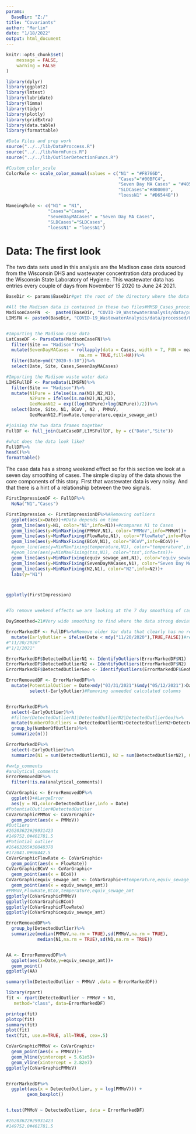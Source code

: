 ```yaml
---
params:
  BaseDir: "Z:/"
title: "Covariants"
author: "Marlin"
date: "1/18/2022"
output: html_document
---
```

```r
knitr::opts_chunk$set(
	message = FALSE,
	warning = FALSE
)
```


```r
library(dplyr)
library(ggplot2)
library(lmtest)
library(lubridate)
library(limma)
library(tidyr)
library(plotly)
library(gridExtra)
library(data.table)
library(formattable)

#Data Files and prep work
source("../../lib/DataProccess.R")
source("../../lib/NormFuncs.R")
source("../../lib/OutlierDetectionFuncs.R")
```

```r


#Custom_color_scale
ColorRule <- scale_color_manual(values = c("N1" = "#F8766D",
                                           "Cases"="#00BFC4",
                                           "Seven Day MA Cases" = "#4057A2",
                                           "SLDCases"="#800080",
                                           "loessN1" = "#D6544B"))

NameingRule <- c("N1" = "N1",
                "Cases"="Cases",
                "SevenDayMACases" = "Seven Day MA Cases",
                "SLDCases"="SLDCases",
                "loessN1" = "loessN1")
```

# Data: The first look

The two data sets used in this analysis are the Madison case data sourced from the Wisconsin DHS and wastewater  concentration data produced by the Wisconsin State Laboratory of Hygiene. This wastewater data has entries every couple of days from November 15 2020 to June 24 2021.

```r
BaseDir <- params$BaseDir#get the root of the directory where the data is stored

#All the Madison data is contained in these two files#MMSD_Cases_processed
MadisonCaseFN  <-  paste0(BaseDir, "COVID-19_WastewaterAnalysis/data/processed/MMSD_Cases_2022_01_12_processed.csv")
LIMSFN <- paste0(BaseDir, "COVID-19_WastewaterAnalysis/data/processed/LIMSWasteData_01-25-21_01-05-22.csv")


#Importing the Madison case data
LatCaseDF <- ParseData(MadisonCaseFN)%>% 
  filter(Site == "Madison")%>%
  mutate(SevenDayMACases = rollapply(data = Cases, width = 7, FUN = mean, 
                            na.rm = TRUE,fill=NA))%>%
  filter(Date>ymd("2020-9-10"))%>%
  select(Date, Site, Cases,SevenDayMACases)

#Importing the Madison waste water data
LIMSFullDF <- ParseData(LIMSFN)%>%
  filter(Site == "Madison")%>%
  mutate(N1Pure = ifelse(is.na(N1),N2,N1),
         N2Pure = ifelse(is.na(N2),N1,N2),
         GeoMeanN12 = exp((log(N1Pure)+log(N2Pure))/2))%>%
  select(Date, Site, N1, BCoV , N2 , PMMoV,
         GeoMeanN12,FlowRate,temperature,equiv_sewage_amt)

#joining the two data frames together
FullDF <- full_join(LatCaseDF,LIMSFullDF, by = c("Date","Site"))

#what does the data look like? 
FullDF%>%
head()%>%
formattable()

```

The case data has a strong weekend effect so for this section we look at a seven day smoothing of cases. The simple display of the data shows the core components of this story. First that wastewater data is very noisy. And that there is a hint of a relationship between the two signals.

```r
FirstImpressionDF <- FullDF%>%
  NoNa("N1","Cases")

FirstImpression <- FirstImpressionDF%>%#Removing outliers
  ggplot(aes(x=Date))+#Data depends on time
  geom_line(aes(y=N1, color="N1",info=N1))+#compares N1 to Cases
  geom_line(aes(y=MinMaxFixing(PMMoV,N1), color="PMMoV",info=PMMoV))+
  geom_line(aes(y=MinMaxFixing(FlowRate,N1), color="FlowRate",info=FlowRate))+
  geom_line(aes(y=MinMaxFixing(BCoV,N1), color="BCoV",info=BCoV))+
  #geom_line(aes(y=MinMaxFixing(temperature,N1), color="temperature",info=temperature))+
  #geom_line(aes(y=MinMaxFixing(tss,N1), color="tss",info=tss))+
  geom_line(aes(y=MinMaxFixing(equiv_sewage_amt,N1), color="equiv_sewage_amt",info=equiv_sewage_amt))+
  geom_line(aes(y=MinMaxFixing(SevenDayMACases,N1), color="Seven Day MA Cases",info=Cases))+
  geom_line(aes(y=MinMaxFixing(N2,N1), color="N2",info=N2))+
  labs(y="N1")



ggplotly(FirstImpression)


#To remove weekend effects we are looking at the 7 day smoothing of cases.
```



```r
DaySmoothed=21#Very wide smoothing to find where the data strong deviate from trend

ErrorMarkedDF <- FullDF%>%#Remove older Var data that clearly has no relationship to Cases
  mutate(EarlyOutlier = ifelse(Date < mdy("11/20/2020"),TRUE,FALSE))#replace old. 
#"11/20/2020"
#"1/1/2021"

ErrorMarkedDF$DetectedOutlierN1 <- IdentifyOutliers(ErrorMarkedDF$N1)
ErrorMarkedDF$DetectedOutlierN2 <- IdentifyOutliers(ErrorMarkedDF$N2)  
ErrorMarkedDF$DetectedOutlierGeo <- IdentifyOutliers(ErrorMarkedDF$GeoMeanN12)

ErrorRemovedDF <- ErrorMarkedDF%>%
  mutate(PotentialOutlier = Date>mdy("03/31/2021")&mdy("05/12/2021")>Date)%>%
         select(-EarlyOutlier)#Removing unneeded calculated columns


ErrorMarkedDF%>%
  select(-EarlyOutlier)%>%
  #filter(DetectedOutlierN1|DetectedOutlierN2|DetectedOutlierGeo)%>%
  mutate(NumberOfOutliers = DetectedOutlierN1+DetectedOutlierN2+DetectedOutlierGeo)%>%
  group_by(NumberOfOutliers)%>%
  summarize(n())

ErrorMarkedDF%>%
  select(-EarlyOutlier)%>%
  summarize(N1 = sum(DetectedOutlierN1), N2 = sum(DetectedOutlierN2), Geo = sum(DetectedOutlierGeo), N12 =sum(DetectedOutlierN1*DetectedOutlierN2), N1Geo =sum(DetectedOutlierN1*DetectedOutlierGeo), N2Geo =sum(DetectedOutlierN2*DetectedOutlierGeo), AllVars =sum(DetectedOutlierN1*DetectedOutlierN2*DetectedOutlierGeo))
```

```r
#wwtp_comments
#analytical_comments
ErrorRemovedDF%>%
  filter(!is.na(analytical_comments))
```




```r

CoVarGraphic <- ErrorRemovedDF%>%
  ggplot()+#LargeError
  aes(y = N1,color=DetectedOutlier,info = Date)
#PotentialOutlier#DetectedOutlier
CoVarGraphicPMMoV <- CoVarGraphic+
  geom_point(aes(x = PMMoV))
#Outliers
#26203622#29931423
#149752.0#461781.5
#Potintial outlier
#26463265#30048370
#172041.0#98442.5
CoVarGraphicFlowRate <- CoVarGraphic+
  geom_point(aes(x = FlowRate))
CoVarGraphicBCoV <- CoVarGraphic+
  geom_point(aes(x = BCoV))
CoVarGraphicequiv_sewage_amt <- CoVarGraphic+#temperature,equiv_sewage_amt
  geom_point(aes(x = equiv_sewage_amt))
#PMMoV,FlowRate,BCoV,temperature,equiv_sewage_amt
ggplotly(CoVarGraphicPMMoV)
ggplotly(CoVarGraphicBCoV)
ggplotly(CoVarGraphicFlowRate)
ggplotly(CoVarGraphicequiv_sewage_amt)

ErrorRemovedDF%>%
  group_by(DetectedOutlier)%>%
  summarize(median(PMMoV,na.rm = TRUE),sd(PMMoV,na.rm = TRUE),
            median(N1,na.rm = TRUE),sd(N1,na.rm = TRUE))


AA <- ErrorRemovedDF%>%
  ggplot(aes(x=Date,y=equiv_sewage_amt))+
  geom_point()
ggplotly(AA)
```


```r


summary(lm(DetectedOutlier ~ PMMoV ,data = ErrorMarkedDF))

library(rpart)
fit <- rpart(DetectedOutlier ~ PMMoV + N1,
   method="class", data=ErrorMarkedDF)

printcp(fit)
plotcp(fit)
summary(fit)
plot(fit)
text(fit, use.n=TRUE, all=TRUE, cex=.5)

CoVarGraphicPMMoV <- CoVarGraphic+
  geom_point(aes(x = PMMoV))+
  geom_hline(yintercept = 5.61e5)+
  geom_vline(xintercept = 2.82e7)
ggplotly(CoVarGraphicPMMoV)


ErrorMarkedDF%>%
  ggplot(aes(x = DetectedOutlier, y = log(PMMoV))) +
        geom_boxplot()


t.test(PMMoV ~ DetectedOutlier, data = ErrorMarkedDF)

#26203622#29931423
#149752.0#461781.5
```

